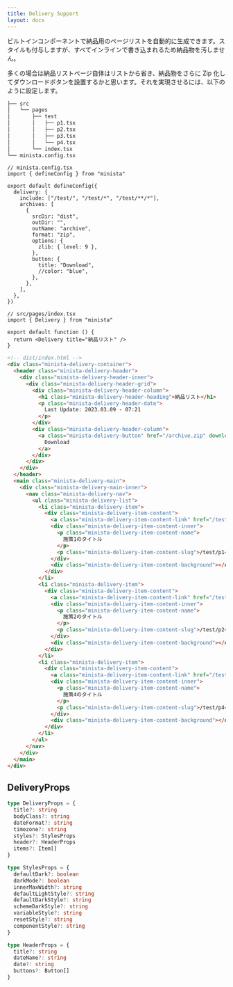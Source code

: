 ```yaml
---
title: Delivery Support
layout: docs
---
```


ビルトインコンポーネントで納品用のページリストを自動的に生成できます。スタイルも付与しますが、すべてインラインで書き込まれるため納品物を汚しません。

多くの場合は納品リストページ自体はリストから省き、納品物をさらに Zip 化してダウンロードボタンを設置するかと思います。それを実現させるには、以下のように設定します。

```sh
├── src
│   └── pages
│       ├── test
│       │   ├── p1.tsx
│       │   ├── p2.tsx
│       │   ├── p3.tsx
│       │   └── p4.tsx
│       └── index.tsx
└── minista.config.tsx
```

```tsx
// minista.config.tsx
import { defineConfig } from "minista"

export default defineConfig({
  delivery: {
    include: ["/test/", "/test/*", "/test/**/*"],
    archives: [
      {
        srcDir: "dist",
        outDir: "",
        outName: "archive",
        format: "zip",
        options: {
          zlib: { level: 9 },
        },
        button: {
          title: "Download",
          //color: "blue",
        },
      },
    ],
  },
})
```

```tsx
// src/pages/index.tsx
import { Delivery } from "minista"

export default function () {
  return <Delivery title="納品リスト" />
}
```

```html
<!-- dist/index.html -->
<div class="minista-delivery-container">
  <header class="minista-delivery-header">
    <div class="minista-delivery-header-inner">
      <div class="minista-delivery-header-grid">
        <div class="minista-delivery-header-column">
          <h1 class="minista-delivery-header-heading">納品リスト</h1>
          <p class="minista-delivery-header-date">
            Last Update: 2023.03.09 - 07:21
          </p>
        </div>
        <div class="minista-delivery-header-column">
          <a class="minista-delivery-button" href="/archive.zip" download>
            Download
          </a>
        </div>
      </div>
    </div>
  </header>
  <main class="minista-delivery-main">
    <div class="minista-delivery-main-inner">
      <nav class="minista-delivery-nav">
        <ul class="minista-delivery-list">
          <li class="minista-delivery-item">
            <div class="minista-delivery-item-content">
              <a class="minista-delivery-item-content-link" href="/test/p1"></a>
              <div class="minista-delivery-item-content-inner">
                <p class="minista-delivery-item-content-name">
                  施策1のタイトル
                </p>
                <p class="minista-delivery-item-content-slug">/test/p1</p>
              </div>
              <div class="minista-delivery-item-content-background"></div>
            </div>
          </li>
          <li class="minista-delivery-item">
            <div class="minista-delivery-item-content">
              <a class="minista-delivery-item-content-link" href="/test/p2"></a>
              <div class="minista-delivery-item-content-inner">
                <p class="minista-delivery-item-content-name">
                  施策2のタイトル
                </p>
                <p class="minista-delivery-item-content-slug">/test/p2</p>
              </div>
              <div class="minista-delivery-item-content-background"></div>
            </div>
          </li>
          <li class="minista-delivery-item">
            <div class="minista-delivery-item-content">
              <a class="minista-delivery-item-content-link" href="/test/p4"></a>
              <div class="minista-delivery-item-content-inner">
                <p class="minista-delivery-item-content-name">
                  施策4のタイトル
                </p>
                <p class="minista-delivery-item-content-slug">/test/p4</p>
              </div>
              <div class="minista-delivery-item-content-background"></div>
            </div>
          </li>
        </ul>
      </nav>
    </div>
  </main>
</div>
```

## DeliveryProps

```ts
type DeliveryProps = {
  title?: string
  bodyClass?: string
  dateFormat?: string
  timezone?: string
  styles?: StylesProps
  header?: HeaderProps
  items?: Item[]
}

type StylesProps = {
  defaultDark?: boolean
  darkMode?: boolean
  innerMaxWidth?: string
  defaultLightStyle?: string
  defaultDarkStyle?: string
  schemeDarkStyle?: string
  variableStyle?: string
  resetStyle?: string
  componentStyle?: string
}

type HeaderProps = {
  title?: string
  dateName?: string
  date?: string
  buttons?: Button[]
}
```
